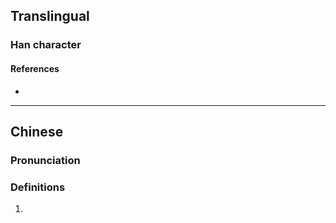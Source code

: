 {{character info/new}}
==Translingual==

===Han character===
{{Han char|rn=38|rad=女|as=07|sn=10|four=42400|canj=VHDN|ids=⿰女利}}

====References====
* {{Han ref|kx=0263.251|hdz=21052.101|uh=5A33|ud=23091|bh=D164|bd=53604}}

----

==Chinese==
{{zh-forms}}

===Pronunciation===
{{zh-pron
|m=lì
|cat=
}}

===Definitions===
{{zh-hanzi}}

# {{rfdef|zh}}